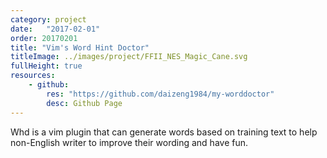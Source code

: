 ```yaml
---
category: project
date:   "2017-02-01"
order: 20170201
title: "Vim's Word Hint Doctor"
titleImage: ../images/project/FFII_NES_Magic_Cane.svg
fullHeight: true
resources:
    - github:
        res: "https://github.com/daizeng1984/my-worddoctor"
        desc: Github Page
---
```


Whd is a vim plugin that can generate words based on training text to help non-English writer to improve their wording and have fun.

<!----
# Intros

# Previous Project File
Projects/Project0-WhDVimPlugin.md
--->
